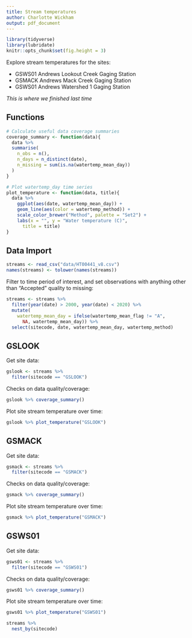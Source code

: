 ```yaml
---
title: Stream temperatures
author: Charlotte Wickham
output: pdf_document
---
```


```r
library(tidyverse)
library(lubridate)
knitr::opts_chunk$set(fig.height = 3)
```

Explore stream temperatures for the sites:

* GSWS01 Andrews Lookout Creek Gaging Station	
* GSMACK Andrews Mack Creek Gaging Station	 
* GSWS01 Andrews Watershed 1 Gaging Station	  	

*This is where we finished last time*

## Functions

```r
# Calculate useful data coverage summaries
coverage_summary <- function(data){
  data %>% 
  summarise(
    n_obs = n(),
    n_days = n_distinct(date),
    n_missing = sum(is.na(watertemp_mean_day))
  )
}
```


```r
# Plot watertemp_day time series
plot_temperature <- function(data, title){
  data %>% 
    ggplot(aes(date, watertemp_mean_day)) + 
    geom_line(aes(color = watertemp_method)) +
    scale_color_brewer("Method", palette = "Set2") +
    labs(x = "", y = "Water temperature (C)",
      title = title)
}
```


## Data Import

```r
streams <- read_csv("data/HT00441_v8.csv")
names(streams) <- tolower(names(streams))
```

Filter to time period of interest, and set observations with anything other than "Accepted" quality to missing:
```r
streams <- streams %>%
  filter(year(date) > 2000, year(date) < 2020) %>%   
  mutate(
    watertemp_mean_day = ifelse(watertemp_mean_flag != "A", 
      NA, watertemp_mean_day)) %>% 
  select(sitecode, date, watertemp_mean_day, watertemp_method) 
```

## GSLOOK

Get site data:
```r
gslook <- streams %>% 
  filter(sitecode == "GSLOOK")
```

Checks on data quality/coverage:
```r
gslook %>% coverage_summary()
```

Plot site stream temperature over time:
```r
gslook %>% plot_temperature("GSLOOK")
```

## GSMACK

Get site data:
```r
gsmack <- streams %>% 
  filter(sitecode == "GSMACK")
```

Checks on data quality/coverage:
```r
gsmack %>% coverage_summary()
```
Plot site stream temperature over time:
```r
gsmack %>% plot_temperature("GSMACK")
```

## GSWS01

Get site data:
```r
gsws01 <- streams %>% 
  filter(sitecode == "GSWS01")
```

Checks on data quality/coverage:
```r
gsws01 %>% coverage_summary()
```

Plot site stream temperature over time:
```r
gsws01 %>% plot_temperature("GSWS01")
```


```r
streams %>% 
  nest_by(sitecode) 
```

